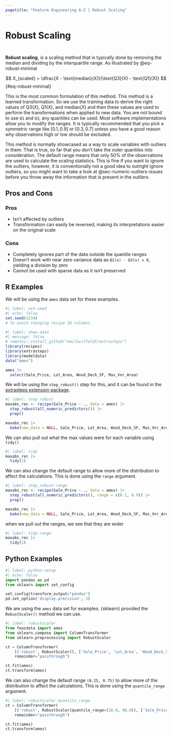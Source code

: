 ```yaml
---
pagetitle: "Feature Engineering A-Z | Robust Scaling"
---
```


# Robust Scaling {#sec-numeric-robust}

::: {style="visibility: hidden; height: 0px;"}
## Robust Scaling
:::

**Robust scaling**, is a scaling method that is typically done by removing the median and dividing by the interquartile range.
As illustrated by @eq-robust-minimal

$$
X_{scaled} = \dfrac{X - \text{median}(X)}{\text{Q3}(X) - \text{Q1}(X)} 
$$ {#eq-robust-minimal}

This is the most common formulation of this method.
This method is a learned transformation.
So we use the training data to derive the right values of $\text{Q3}(X)$, $\text{Q1}(X)$, and $\text{median}(X)$ and then these values are used to perform the transformations when applied to new data.
You are not bound to use `Q1` and `Q3`, any quantiles can be used.
Most software implementations allow you to modify the ranges.
It is typically recommended that you pick a symmetric range like $[0.1, 0.9]$ or $[0.3, 0.7]$ unless you have a good reason why observations high or low should be excluded.

This method is normally showcased as a way to scale variables with outliers in them.
That is true, so far that you don't take the outer quantiles into consideration.
The default range means that only 50% of the observations are used to calculate the scaling statistics.
This is fine if you want to ignore the outliers, however, it is conventionally not a good idea to outright ignore outliers, so you might want to take a look at @sec-numeric-outliers-issues before you throw away the information that is present in the outliers.

## Pros and Cons

### Pros

-   Isn't affected by outliers
-   Transformation can easily be reversed, making its interpretations easier on the original scale

### Cons

-   Completely ignores part of the data outside the quantile ranges
-   Doesn't work with near zero variance data as `Q1(x) - Q3(x) = 0`, yielding a division by zero
-   Cannot be used with sparse data as it isn't preserved

## R Examples

We will be using the `ames` data set for these examples.

```r
#| label: set-seed
#| echo: false
set.seed(1234)
# To avoid changing recipe ID columns
```

```r
#| label: show-data
#| message: false
# remotes::install_github("emilhvitfeldt/extrasteps")
library(recipes)
library(extrasteps)
library(modeldata)
data("ames")

ames |>
  select(Sale_Price, Lot_Area, Wood_Deck_SF, Mas_Vnr_Area)
```

We will be using the `step_robust()` step for this, and it can be found in the [extrasteps extension package](https://github.com/EmilHvitfeldt/extrasteps/).

```r
#| label: step_robust
maxabs_rec <- recipe(Sale_Price ~ ., data = ames) |>
  step_robust(all_numeric_predictors()) |>
  prep()

maxabs_rec |>
  bake(new_data = NULL, Sale_Price, Lot_Area, Wood_Deck_SF, Mas_Vnr_Area)
```

We can also pull out what the max values were for each variable using `tidy()`

```r
#| label: tidy
maxabs_rec |>
  tidy(1)
```

We can also change the default range to allow more of the distribution to affect the calculations.
This is done using the `range` argument.

```r
#| label: step_robust-range
maxabs_rec <- recipe(Sale_Price ~ ., data = ames) |>
  step_robust(all_numeric_predictors(), range = c(0.1, 0.9)) |>
  prep()

maxabs_rec |>
  bake(new_data = NULL, Sale_Price, Lot_Area, Wood_Deck_SF, Mas_Vnr_Area)
```

when we pull out the ranges, we see that they are wider

```r
#| label: tidy-range
maxabs_rec |>
  tidy(1)
```

## Python Examples

```python
#| label: python-setup
#| echo: false
import pandas as pd
from sklearn import set_config

set_config(transform_output="pandas")
pd.set_option('display.precision', 3)
```

We are using the `ames` data set for examples.
{sklearn} provided the `RobustScaler()` method we can use.

```python
#| label: robustscaler
from feazdata import ames
from sklearn.compose import ColumnTransformer
from sklearn.preprocessing import RobustScaler

ct = ColumnTransformer(
    [('robust', RobustScaler(), ['Sale_Price', 'Lot_Area', 'Wood_Deck_SF',  'Mas_Vnr_Area'])], 
    remainder="passthrough")

ct.fit(ames)
ct.transform(ames)
```

We can also change the default range `(0.25, 0.75)` to allow more of the distribution to affect the calculations.
This is done using the `quantile_range` argument.

```python
#| label: robustscaler-quantile_range
ct = ColumnTransformer(
    [('robust', RobustScaler(quantile_range=(10.0, 90.0)), ['Sale_Price', 'Lot_Area', 'Wood_Deck_SF',  'Mas_Vnr_Area'])], 
    remainder="passthrough")

ct.fit(ames)
ct.transform(ames)
```
